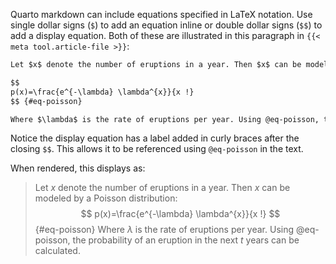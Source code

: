 Quarto markdown can include equations specified in LaTeX notation. Use single dollar signs (`$`) to add an equation inline or double dollar signs (`$$`) to add a display equation. Both of these are illustrated in this paragraph in `{{< meta tool.article-file >}}`:

``` markdown
Let $x$ denote the number of eruptions in a year. Then $x$ can be modeled by a Poisson distribution:

$$
p(x)=\frac{e^{-\lambda} \lambda^{x}}{x !}
$$ {#eq-poisson}

Where $\lambda$ is the rate of eruptions per year. Using @eq-poisson, the probability of an eruption in the next $t$ years can be calculated.
```
Notice the display equation has a label added in curly braces after the closing `$$`. This allows it to be referenced using `@eq-poisson` in the text.

When rendered, this displays as:

> Let $x$ denote the number of eruptions in a year. Then $x$ can be modeled by a Poisson distribution:
> $$
> p(x)=\frac{e^{-\lambda} \lambda^{x}}{x !}
> $$ {#eq-poisson}
> Where $\lambda$ is the rate of eruptions per year. Using @eq-poisson, the probability of an eruption in the next $t$ years can be calculated.
